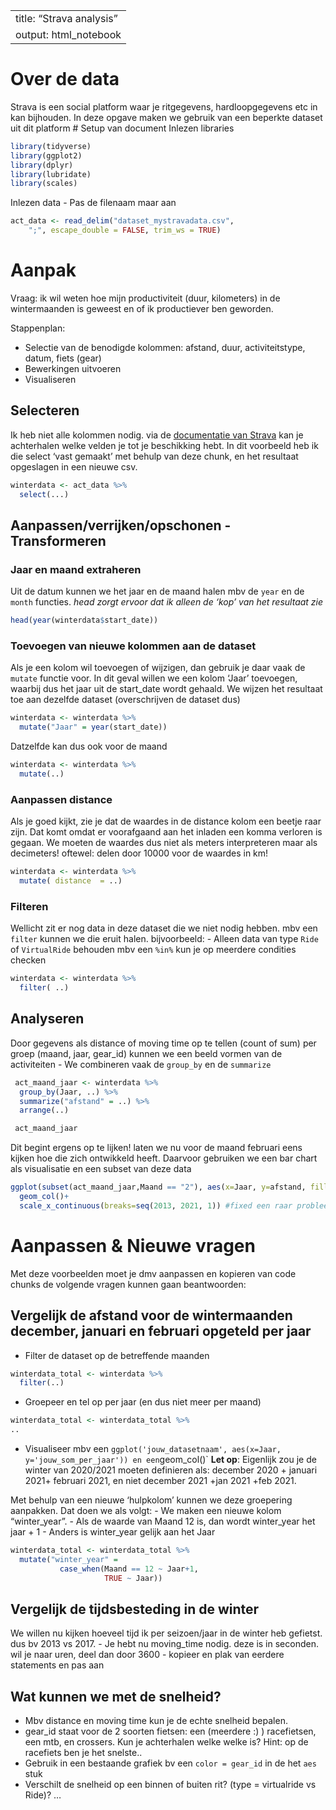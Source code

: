 
---
title: "Strava analysis"
output: html_notebook
---
# Over de data
Strava is een social platform waar je ritgegevens, hardloopgegevens etc in kan bijhouden. In deze opgave maken we gebruik van een beperkte dataset uit dit platform
# Setup van document
Inlezen libraries
```r
library(tidyverse)
library(ggplot2)
library(dplyr)
library(lubridate)
library(scales)
```
Inlezen data
- Pas de filenaam maar aan
```r
act_data <- read_delim("dataset_mystravadata.csv", 
    ";", escape_double = FALSE, trim_ws = TRUE)
```

# Aanpak
Vraag: ik wil weten hoe mijn productiviteit (duur, kilometers) in de wintermaanden is geweest en of ik productiever ben geworden.

Stappenplan:

- Selectie van de benodigde kolommen: afstand, duur, activiteitstype, datum, fiets (gear)
- Bewerkingen uitvoeren
- Visualiseren

## Selecteren
Ik heb niet alle kolommen nodig. via de [documentatie van Strava](https://developers.strava.com/docs/reference/) kan je achterhalen welke velden je tot je beschikking hebt.
In dit voorbeeld heb ik die select 'vast gemaakt' met behulp van deze chunk, en het resultaat opgeslagen in een nieuwe csv.
```r
winterdata <- act_data %>%
  select(...)
```
## Aanpassen/verrijken/opschonen - Transformeren
### Jaar en maand extraheren
 Uit de datum kunnen we het jaar en de maand halen mbv de `year` en de `month` functies.
 *head zorgt ervoor dat ik alleen de 'kop' van het resultaat zie*
```r
head(year(winterdata$start_date))
```
### Toevoegen van nieuwe kolommen aan de dataset
Als je een kolom wil toevoegen of wijzigen, dan gebruik je daar vaak de `mutate` functie voor. In dit geval willen we een kolom 'Jaar' toevoegen, waarbij dus het jaar uit de start_date wordt gehaald. We wijzen het resultaat toe aan dezelfde dataset (overschrijven de dataset dus)
```r
winterdata <- winterdata %>%
  mutate("Jaar" = year(start_date))
```
Datzelfde kan dus ook voor de maand
```r
winterdata <- winterdata %>%
  mutate(..)
```
### Aanpassen distance
Als je goed kijkt, zie je dat de waardes in de distance kolom een beetje raar zijn. Dat komt omdat er voorafgaand aan het inladen een komma verloren is gegaan. We moeten de waardes dus niet als meters interpreteren maar als decimeters! oftewel: delen door 10000 voor de  waardes in km!
```r
winterdata <- winterdata %>%
  mutate( distance  = ..)
```

### Filteren
Wellicht zit er nog data in deze dataset die we niet nodig hebben. mbv een `filter` kunnen we die eruit halen.
bijvoorbeeld:
- Alleen data van type `Ride` of `VirtualRide` behouden 
mbv een `%in%` kun je op meerdere condities checken

```r
winterdata <- winterdata %>%
  filter( ..)
```
## Analyseren
Door gegevens als distance of moving time op te tellen (count of sum) per groep (maand, jaar, gear_id) kunnen we een beeld vormen van de activiteiten
- We combineren vaak de `group_by` en de `summarize`
```r
 act_maand_jaar <- winterdata %>%
  group_by(Jaar, ..) %>%
  summarize("afstand" = ..) %>%
  arrange(..)

 act_maand_jaar
```
Dit begint ergens op te lijken! laten we nu voor de maand februari eens kijken hoe die zich ontwikkeld heeft. Daarvoor gebruiken we een bar chart als visualisatie en een subset van deze data
```r
ggplot(subset(act_maand_jaar,Maand == "2"), aes(x=Jaar, y=afstand, fill="red"))+
  geom_col()+
  scale_x_continuous(breaks=seq(2013, 2021, 1)) #fixed een raar probleem met de x as
```
# Aanpassen & Nieuwe vragen
Met deze voorbeelden moet je dmv aanpassen en kopieren van code chunks de volgende vragen kunnen gaan beantwoorden:

## Vergelijk de afstand voor de wintermaanden december, januari en februari opgeteld per jaar
- Filter de dataset op de betreffende maanden
```r
winterdata_total <- winterdata %>%
  filter(..)
```

- Groepeer en tel op per jaar (en dus niet meer per maand)
```r
winterdata_total <- winterdata_total %>%
..
```

- Visualiseer mbv een `ggplot('jouw_datasetnaam', aes(x=Jaar, y='jouw_som_per_jaar')) en een `geom_col()`
**Let op**: Eigenlijk zou je de winter van 2020/2021 moeten definieren als: december 2020 + januari 2021+ februari 2021, en niet december 2021 +jan 2021 +feb 2021.

Met behulp van een nieuwe 'hulpkolom' kunnen we deze groepering aanpakken. Dat doen we als volgt:
- We maken een nieuwe kolom "winter_year".
- Als de waarde van Maand 12 is, dan wordt winter_year het jaar + 1
- Anders is winter_year gelijk aan het Jaar
```r
winterdata_total <- winterdata_total %>%
  mutate("winter_year" = 
           case_when(Maand == 12 ~ Jaar+1,
                     TRUE ~ Jaar))
```

## Vergelijk de tijdsbesteding in de winter
We willen nu kijken hoeveel tijd ik per seizoen/jaar in de winter heb gefietst. dus bv 2013 vs 2017.
- Je hebt nu moving_time nodig. deze is in seconden. wil je naar uren, deel dan door 3600
- kopieer en plak van eerdere statements en pas aan

## Wat kunnen we met de snelheid?
- Mbv distance en moving time kun je de echte snelheid bepalen.
- gear_id staat voor de 2 soorten fietsen: een (meerdere :) ) racefietsen, een mtb, en  crossers. Kun je achterhalen welke welke is? Hint: op de racefiets ben je het snelste..
- Gebruik in een bestaande grafiek bv een `color = gear_id` in de het `aes` stuk
- Verschilt de snelheid op een binnen of buiten rit? (type = virtualride vs Ride)?
...
